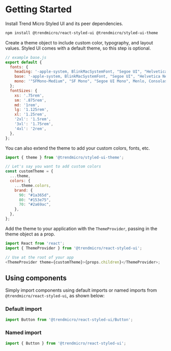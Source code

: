 # Getting Started

Install Trend Micro Styled UI and its peer dependencies.

```bash
npm install @trendmicro/react-styled-ui @trendmicro/styled-ui-theme
```

Create a theme object to include custom color, typography, and layout values.
Styled UI comes with a default theme, so this step is optional.

```js
// example base.js
export default {
  fonts: {
    heading: '-apple-system, BlinkMacSystemFont, "Segoe UI", "Helvetica Neue", Helvetica, Arial, sans-serif',
    base: '-apple-system, BlinkMacSystemFont, "Segoe UI", "Helvetica Neue", Helvetica, Arial, sans-serif',
    mono: '"SFMono-Medium", "SF Mono", "Segoe UI Mono", Menlo, Consolas, Courier, monospace',
  };
  fontSizes: {
    xs: '.75rem',
    sm: '.875rem',
    md: '1rem',
    lg: '1.125rem',
    xl: '1.25rem',
    '2xl': '1.5rem',
    '3xl': '1.75rem',
    '4xl': '2rem',
  },
};
```

You can also extend the theme to add your custom colors, fonts, etc.

```js
import { theme } from '@trendmicro/styled-ui-theme';

// Let's say you want to add custom colors
const customTheme = {
  ...theme,
  colors: {
    ...theme.colors,
    brand: {
      90: "#1a365d",
      80: "#153e75",
      70: "#2a69ac",
    },
  },
};
```

Add the theme to your application with the `ThemeProvider`, passing in the theme
object as a prop.

```js
import React from 'react';
import { ThemeProvider } from '@trendmicro/react-styled-ui';

// Use at the root of your app
<ThemeProvider theme={customTheme}>{props.children}</ThemeProvider>;
```

## Using components

Simply import components using default imports or named imports from `@trendmicro/react-styled-ui`, as shown below:

### Default import

```js
import Button from '@trendmicro/react-styled-ui/Button';
```

### Named import

```js
import { Button } from '@trendmicro/react-styled-ui';
```
